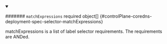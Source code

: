 


<details className="config-field" data-expandable="true" open>
<summary>

####### `matchExpressions` <span className="config-field-required" data-required="false">required</span> <span className="config-field-type">object[]</span> <span className="config-field-default"></span> <span className="config-field-enum"></span> {#controlPlane-coredns-deployment-spec-selector-matchExpressions}

matchExpressions is a list of label selector requirements. The requirements are ANDed.

</summary>

<PartialMatchexpressionsreference />


</details>

